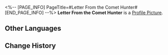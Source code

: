 <%-- [PAGE_INFO]
PageTitle=#Letter From the Comet Hunter#
[END_PAGE_INFO] --%>
{{Item Infobox
|id          = 140106
|image       = Item Letter From the Comet Hunter.png
|type        = Mission Item
|invCategory = Missions
|rarity      = 3
|effect      = 
|description = Letter from outer space by Hosea Lazaro the comet hunter &mdash; full of rubbish.
}}
{{Description|''"Back when I was still in the space station, I would look into the night sky in search of those faraway celestial bodies. Those clouds of stars, soft and alluring, captured my anxious heart. If you are like me, it's only a matter of time before people crown you with the title 'comet hunter'."''}}
'''Letter From the Comet Hunter''' is a [[Profile Picture]].

==Other Languages==
{{Other Languages
|en   = Letter From the Comet Hunter
|zhs  = 猎彗人来信
|zht  = 獵彗人來信
|ja   = コメットハンターからのお便り
|ko   = 코멧 헌터의 편지
|es   = Carta del cazador de cometas
|fr   = Lettre du chasseur de comètes
|ru   = Письма Охотника за кометами
|th   = จดหมายจากนักล่าดาวหาง
|vi   = Thư Từ Thợ Săn Sao Chổi
|de   = Brief des Kometenjägers
|id   = Buku dari Pemburu Komet
|pt   = Carta do Caça-cometas
}}

==Change History==
{{Change History|1.0}}